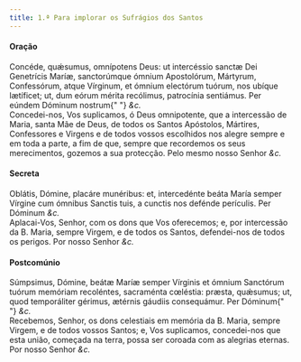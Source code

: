 ```yaml
---
title: 1.ª Para implorar os Sufrágios dos Santos
---
```


<h4 class="text-center">Oração</h4>
<div class="container-fluid">
  <div class="row">
    <div class="col-6 dropcaps text-justify">
      Concéde, quǽsumus, omnípotens Deus: ut intercéssio sanctæ Dei Genetrícis
      Maríæ, sanctorúmque ómnium Apostolórum, Mártyrum, Confessórum, atque
      Vírginum, et ómnium electórum tuórum, nos ubíque lætíficet; ut, dum eórum
      mérita recólimus, patrocínia sentiámus. Per eúndem Dóminum nostrum{" "}
      <em>&c.</em>
    </div>
    <div class="col-6 dropcaps text-justify">
      Concedei-nos, Vos suplicamos, ó Deus omnipotente, que a intercessão de
      Maria, santa Mãe de Deus, de todos os Santos Apóstolos, Mártires,
      Confessores e Virgens e de todos vossos escolhidos nos alegre sempre e em
      toda a parte, a fim de que, sempre que recordemos os seus merecimentos,
      gozemos a sua protecção. Pelo mesmo nosso Senhor <em>&c.</em>
    </div>
  </div>
</div>

<h4 class="text-center">Secreta</h4>
<div class="container-fluid">
  <div class="row">
    <div class="col-6 dropcaps text-justify">
      Oblátis, Dómine, placáre munéribus: et, intercedénte beáta María semper
      Vírgine cum ómnibus Sanctis tuis, a cunctis nos defénde perículis. Per
      Dóminum <em>&c.</em>
    </div>
    <div class="col-6 dropcaps text-justify">
      Aplacai-Vos, Senhor, com os dons que Vos oferecemos; e, por intercessão da
      B. Maria, sempre Virgem, e de todos os Santos, defendei-nos de todos os
      perigos. Por nosso Senhor <em>&c.</em>
    </div>
  </div>
</div>

<h4 class="text-center">Postcomúnio</h4>
<div class="container-fluid">
  <div class="row">
    <div class="col-6 dropcaps text-justify">
      Súmpsimus, Dómine, beátæ Maríæ semper Vírginis et ómnium Sanctórum tuórum
      memóriam recoléntes, sacraménta cœléstia: præsta, quǽsumus; ut, quod
      temporáliter gérimus, ætérnis gáudiis consequámur. Per Dóminum{" "}
      <em>&c.</em>
    </div>
    <div class="col-6 dropcaps text-justify">
      Recebemos, Senhor, os dons celestiais em memória da B. Maria, sempre
      Virgem, e de todos vossos Santos; e, Vos suplicamos, concedei-nos que esta
      união, começada na terra, possa ser coroada com as alegrias eternas. Por
      nosso Senhor <em>&c.</em>
    </div>
  </div>
</div>
